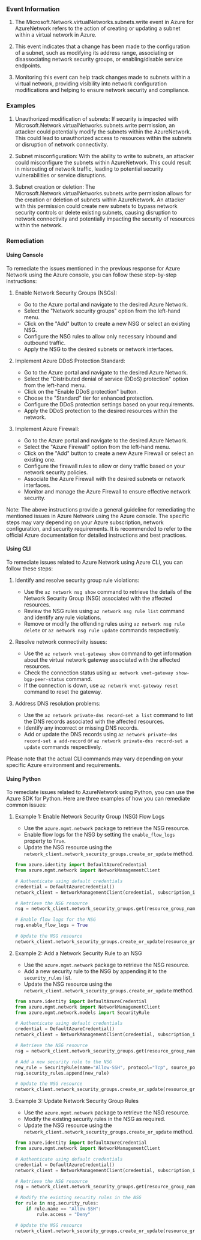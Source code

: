 
### Event Information

1. The Microsoft.Network.virtualNetworks.subnets.write event in Azure for AzureNetwork refers to the action of creating or updating a subnet within a virtual network in Azure.

2. This event indicates that a change has been made to the configuration of a subnet, such as modifying its address range, associating or disassociating network security groups, or enabling/disable service endpoints.

3. Monitoring this event can help track changes made to subnets within a virtual network, providing visibility into network configuration modifications and helping to ensure network security and compliance.


### Examples

1. Unauthorized modification of subnets: If security is impacted with Microsoft.Network.virtualNetworks.subnets.write permission, an attacker could potentially modify the subnets within the AzureNetwork. This could lead to unauthorized access to resources within the subnets or disruption of network connectivity.

2. Subnet misconfiguration: With the ability to write to subnets, an attacker could misconfigure the subnets within AzureNetwork. This could result in misrouting of network traffic, leading to potential security vulnerabilities or service disruptions.

3. Subnet creation or deletion: The Microsoft.Network.virtualNetworks.subnets.write permission allows for the creation or deletion of subnets within AzureNetwork. An attacker with this permission could create new subnets to bypass network security controls or delete existing subnets, causing disruption to network connectivity and potentially impacting the security of resources within the network.

### Remediation

#### Using Console

To remediate the issues mentioned in the previous response for Azure Network using the Azure console, you can follow these step-by-step instructions:

1. Enable Network Security Groups (NSGs):
   - Go to the Azure portal and navigate to the desired Azure Network.
   - Select the "Network security groups" option from the left-hand menu.
   - Click on the "Add" button to create a new NSG or select an existing NSG.
   - Configure the NSG rules to allow only necessary inbound and outbound traffic.
   - Apply the NSG to the desired subnets or network interfaces.

2. Implement Azure DDoS Protection Standard:
   - Go to the Azure portal and navigate to the desired Azure Network.
   - Select the "Distributed denial of service (DDoS) protection" option from the left-hand menu.
   - Click on the "Enable DDoS protection" button.
   - Choose the "Standard" tier for enhanced protection.
   - Configure the DDoS protection settings based on your requirements.
   - Apply the DDoS protection to the desired resources within the network.

3. Implement Azure Firewall:
   - Go to the Azure portal and navigate to the desired Azure Network.
   - Select the "Azure Firewall" option from the left-hand menu.
   - Click on the "Add" button to create a new Azure Firewall or select an existing one.
   - Configure the firewall rules to allow or deny traffic based on your network security policies.
   - Associate the Azure Firewall with the desired subnets or network interfaces.
   - Monitor and manage the Azure Firewall to ensure effective network security.

Note: The above instructions provide a general guideline for remediating the mentioned issues in Azure Network using the Azure console. The specific steps may vary depending on your Azure subscription, network configuration, and security requirements. It is recommended to refer to the official Azure documentation for detailed instructions and best practices.

#### Using CLI

To remediate issues related to Azure Network using Azure CLI, you can follow these steps:

1. Identify and resolve security group rule violations:
   - Use the `az network nsg show` command to retrieve the details of the Network Security Group (NSG) associated with the affected resources.
   - Review the NSG rules using `az network nsg rule list` command and identify any rule violations.
   - Remove or modify the offending rules using `az network nsg rule delete` or `az network nsg rule update` commands respectively.

2. Resolve network connectivity issues:
   - Use the `az network vnet-gateway show` command to get information about the virtual network gateway associated with the affected resources.
   - Check the connection status using `az network vnet-gateway show-bgp-peer-status` command.
   - If the connection is down, use `az network vnet-gateway reset` command to reset the gateway.

3. Address DNS resolution problems:
   - Use the `az network private-dns record-set a list` command to list the DNS records associated with the affected resources.
   - Identify any incorrect or missing DNS records.
   - Add or update the DNS records using `az network private-dns record-set a add-record` or `az network private-dns record-set a update` commands respectively.

Please note that the actual CLI commands may vary depending on your specific Azure environment and requirements.

#### Using Python

To remediate issues related to AzureNetwork using Python, you can use the Azure SDK for Python. Here are three examples of how you can remediate common issues:

1. Example 1: Enable Network Security Group (NSG) Flow Logs
   - Use the `azure.mgmt.network` package to retrieve the NSG resource.
   - Enable flow logs for the NSG by setting the `enable_flow_logs` property to `True`.
   - Update the NSG resource using the `network_client.network_security_groups.create_or_update` method.

   ```python
   from azure.identity import DefaultAzureCredential
   from azure.mgmt.network import NetworkManagementClient

   # Authenticate using default credentials
   credential = DefaultAzureCredential()
   network_client = NetworkManagementClient(credential, subscription_id)

   # Retrieve the NSG resource
   nsg = network_client.network_security_groups.get(resource_group_name, nsg_name)

   # Enable flow logs for the NSG
   nsg.enable_flow_logs = True

   # Update the NSG resource
   network_client.network_security_groups.create_or_update(resource_group_name, nsg_name, nsg)
   ```

2. Example 2: Add a Network Security Rule to an NSG
   - Use the `azure.mgmt.network` package to retrieve the NSG resource.
   - Add a new security rule to the NSG by appending it to the `security_rules` list.
   - Update the NSG resource using the `network_client.network_security_groups.create_or_update` method.

   ```python
   from azure.identity import DefaultAzureCredential
   from azure.mgmt.network import NetworkManagementClient
   from azure.mgmt.network.models import SecurityRule

   # Authenticate using default credentials
   credential = DefaultAzureCredential()
   network_client = NetworkManagementClient(credential, subscription_id)

   # Retrieve the NSG resource
   nsg = network_client.network_security_groups.get(resource_group_name, nsg_name)

   # Add a new security rule to the NSG
   new_rule = SecurityRule(name="Allow-SSH", protocol="Tcp", source_port_range="*", destination_port_range="22", access="Allow", direction="Inbound")
   nsg.security_rules.append(new_rule)

   # Update the NSG resource
   network_client.network_security_groups.create_or_update(resource_group_name, nsg_name, nsg)
   ```

3. Example 3: Update Network Security Group Rules
   - Use the `azure.mgmt.network` package to retrieve the NSG resource.
   - Modify the existing security rules in the NSG as required.
   - Update the NSG resource using the `network_client.network_security_groups.create_or_update` method.

   ```python
   from azure.identity import DefaultAzureCredential
   from azure.mgmt.network import NetworkManagementClient

   # Authenticate using default credentials
   credential = DefaultAzureCredential()
   network_client = NetworkManagementClient(credential, subscription_id)

   # Retrieve the NSG resource
   nsg = network_client.network_security_groups.get(resource_group_name, nsg_name)

   # Modify the existing security rules in the NSG
   for rule in nsg.security_rules:
       if rule.name == "Allow-SSH":
           rule.access = "Deny"

   # Update the NSG resource
   network_client.network_security_groups.create_or_update(resource_group_name, nsg_name, nsg)
   ```

